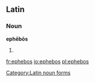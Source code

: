 ==Latin==

===Noun===
'''ephēbōs''' {{m}}

# {{inflection of|ephebus|ephēbus|acc|p|lang=la}}

[[Category:Latin noun forms]]

[[fr:ephebos]]
[[io:ephebos]]
[[pl:ephebos]]